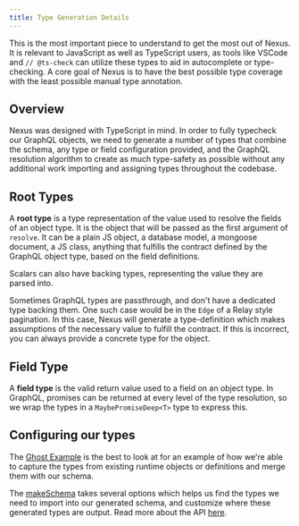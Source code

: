 ```yaml
---
title: Type Generation Details
---
```


This is the most important piece to understand to get the most out of Nexus. It is relevant to JavaScript as well as TypeScript users, as tools like VSCode and `// @ts-check` can utilize these types to aid in autocomplete or type-checking. A core goal of Nexus is to have the best possible type coverage with the least possible manual type annotation.

## Overview

Nexus was designed with TypeScript in mind. In order to fully typecheck our GraphQL objects, we need to generate a number of types that combine the schema, any type or field configuration provided, and the GraphQL resolution algorithm to create as much type-safety as possible without any additional work importing and assigning types throughout the codebase.

## Root Types

A **root type** is a type representation of the value used to resolve the fields of an object type. It is the object that will be passed as the first argument of `resolve`. It can be a plain JS object, a database model, a mongoose document, a JS class, anything that fulfills the contract defined by the GraphQL object type, based on the field definitions.

Scalars can also have backing types, representing the value they are parsed into.

Sometimes GraphQL types are passthrough, and don't have a dedicated type backing them. One such case would be in the `Edge` of a Relay style pagination. In this case, Nexus will generate a type-definition which makes assumptions of the necessary value to fulfill the contract. If this is incorrect, you can always provide a concrete type for the object.

## Field Type

A **field type** is the valid return value used to a field on an object type. In GraphQL, promises can be returned at every level of the type resolution, so we wrap the types in a `MaybePromiseDeep<T>` type to express this.

## Configuring our types

The [Ghost Example](https://github.com/prisma-labs/nexus/blob/develop/examples/ghost/src/ghost-schema.ts) is the best to look at for an example of how we're able to capture the types from existing runtime objects or definitions and merge them with our schema.

The [makeSchema](/api/make-schema) takes several options which helps us find the types we need to import into our generated schema, and customize where these generated types are output. Read more about the API [here](/api/make-schema).
